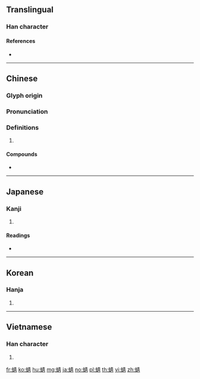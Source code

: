 {{character info/new}}
==Translingual==

===Han character===
{{Han char|rn=142|rad=虫|as=08|sn=14|four=55127|canj=LIQMB|ids=⿰虫青}}

====References====
* {{Han ref|kx=1088.010|dkj=33203|dj=1554.240|hdz=42858.080|uh=873B}}

----

==Chinese==
{{zh-forms}}

===Glyph origin===
{{Han etym}}

===Pronunciation===
{{zh-pron
|m=qīng
|c=cing1
|h=pfs=
|md=
|mn=qz,xm,zz:chheng
|w=
|mc=y
|oc=y
|cat=
}}

===Definitions===
{{zh-hanzi}}

# {{rfdef|lang=zh}}

====Compounds====
* {{zh-l|蜻蜓}}

----

==Japanese==

===Kanji===
{{ja-kanji|grade=|rs=虫08}}

# {{defn|lang=ja|sort=虫08}}

====Readings====
* {{ja-readings|goon=[[しょう]] (shō)|kanon=[[せい]] (sei)}}

----

==Korean==

===Hanja===
{{ko-hanja|hangeul=청|eumhun=|rv=cheong|mr=ch'ŏng|y=cheng}}

# {{defn|lang=ko|sort=虫08}}

----

==Vietnamese==

===Han character===
{{vi-hantu|[[thanh]]|rs=虫08}}

# {{rfdef|vi}}

[[fr:蜻]]
[[ko:蜻]]
[[hu:蜻]]
[[mg:蜻]]
[[ja:蜻]]
[[no:蜻]]
[[pl:蜻]]
[[th:蜻]]
[[vi:蜻]]
[[zh:蜻]]